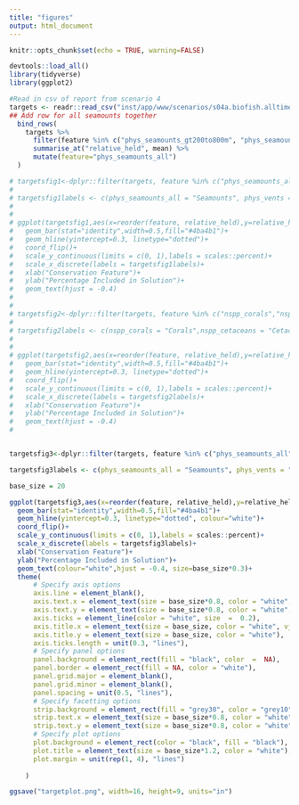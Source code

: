 ```yaml
---
title: "figures"
output: html_document
---
```


```r
knitr::opts_chunk$set(echo = TRUE, warning=FALSE)
```

```r
devtools::load_all()
library(tidyverse)
library(ggplot2)
```

```r

#Read in csv of report from scenario 4
targets <- readr::read_csv("inst/app/www/scenarios/s04a.biofish.alltime.mol50km_rep.csv") %>% 
## Add row for all seamounts together
  bind_rows(
    targets %>%
      filter(feature %in% c("phys_seamounts_gt200to800m", "phys_seamounts_gt800m", "phys_seamounts_0to200m")) %>%
      summarise_at("relative_held", mean) %>% 
      mutate(feature="phys_seamounts_all") 
  )

# targetsfig1<-dplyr::filter(targets, feature %in% c("phys_seamounts_all","phys_vents","bio_vgpm","scapes_hetero"))
# 
# targetsfig1labels <- c(phys_seamounts_all = "Seamounts", phys_vents = "Hydrothermal Vents", bio_vgpm = "Primary Productivity",scapes_hetero="Benthic Heterogeneity")
# 
# 
# ggplot(targetsfig1,aes(x=reorder(feature, relative_held),y=relative_held,label=scales::percent(relative_held)))+
#   geom_bar(stat="identity",width=0.5,fill="#4ba4b1")+
#   geom_hline(yintercept=0.3, linetype="dotted")+
#   coord_flip()+
#   scale_y_continuous(limits = c(0, 1),labels = scales::percent)+
#   scale_x_discrete(labels = targetsfig1labels)+
#   xlab("Conservation Feature")+
#   ylab("Percentage Included in Solution")+
#   geom_text(hjust = -0.4)
# 
# 
# targetsfig2<-dplyr::filter(targets, feature %in% c("nspp_corals","nspp_seagrasses","nspp_sharks.n.rays","nspp_cetaceans","X2100_nspp_corals","X2100_nspp_seagrasses","X2100_nspp_sharks.n.rays","X2100_nspp_cetaceans"))
# 
# targetsfig2labels <- c(nspp_corals = "Corals",nspp_cetaceans = "Cetaceans",nspp_sharks.n.rays = "Sharks and Rays", nspp_seagrasses = "Seagrasses",X2100_nspp_corals= "Corals 2100",X2100_nspp_cetaceans = "Cetaceans 2100",X2100_nspp_sharks.n.rays = "Sharks and Rays 2100",X2100_nspp_seagrasses = "Seagrasses 2100")
# 
# 
# ggplot(targetsfig2,aes(x=reorder(feature, relative_held),y=relative_held,label=scales::percent(relative_held)))+
#   geom_bar(stat="identity",width=0.5,fill="#4ba4b1")+
#   geom_hline(yintercept=0.3, linetype="dotted")+
#   coord_flip()+
#   scale_y_continuous(limits = c(0, 1),labels = scales::percent)+
#   scale_x_discrete(labels = targetsfig2labels)+
#   xlab("Conservation Feature")+
#   ylab("Percentage Included in Solution")+
#   geom_text(hjust = -0.4)
# 


targetsfig3<-dplyr::filter(targets, feature %in% c("phys_seamounts_all","phys_vents","bio_vgpm","scapes_hetero","nspp_seagrasses","nspp_corals","nspp_sharks.n.rays"))

targetsfig3labels <- c(phys_seamounts_all = "Seamounts", phys_vents = "Hydrothermal Vents", bio_vgpm = "Primary Productivity",scapes_hetero="Benthic Heterogeneity",nspp_seagrasses = "Seagrasses",nspp_corals="Corals", nspp_sharks.n.rays="Sharks and Rays")

base_size = 20

ggplot(targetsfig3,aes(x=reorder(feature, relative_held),y=relative_held,label=scales::percent(relative_held)))+
  geom_bar(stat="identity",width=0.5,fill="#4ba4b1")+
  geom_hline(yintercept=0.3, linetype="dotted", colour="white")+
  coord_flip()+
  scale_y_continuous(limits = c(0, 1),labels = scales::percent)+
  scale_x_discrete(labels = targetsfig3labels)+
  xlab("Conservation Feature")+
  ylab("Percentage Included in Solution")+
  geom_text(colour="white",hjust = -0.4, size=base_size*0.3)+
  theme(
      # Specify axis options
      axis.line = element_blank(),  
      axis.text.x = element_text(size = base_size*0.8, color = "white", lineheight = 0.9),  
      axis.text.y = element_text(size = base_size*0.8, color = "white", lineheight = 0.9),  
      axis.ticks = element_line(color = "white", size  =  0.2),  
      axis.title.x = element_text(size = base_size, color = "white", vjust=-2),  
      axis.title.y = element_text(size = base_size, color = "white"),  
      axis.ticks.length = unit(0.3, "lines"),
      # Specify panel options
      panel.background = element_rect(fill = "black", color  =  NA),  
      panel.border = element_rect(fill = NA, color = "white"),  
      panel.grid.major = element_blank(),  
      panel.grid.minor = element_blank(),  
      panel.spacing = unit(0.5, "lines"),   
      # Specify facetting options
      strip.background = element_rect(fill = "grey30", color = "grey10"),  
      strip.text.x = element_text(size = base_size*0.8, color = "white"),  
      strip.text.y = element_text(size = base_size*0.8, color = "white",angle = -90),  
      # Specify plot options
      plot.background = element_rect(color = "black", fill = "black"),  
      plot.title = element_text(size = base_size*1.2, color = "white"),  
      plot.margin = unit(rep(1, 4), "lines")
 
    )

ggsave("targetplot.png", width=16, height=9, units="in")

```

